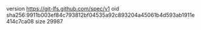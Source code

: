 version https://git-lfs.github.com/spec/v1
oid sha256:9911b003ef84c793812bf04535a92c893204a45061b4d593ab1911e414c7ca08
size 29987
